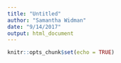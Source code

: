 ```yaml
---
title: "Untitled"
author: "Samantha Widman"
date: "9/14/2017"
output: html_document
---
```


```r
knitr::opts_chunk$set(echo = TRUE)
```
